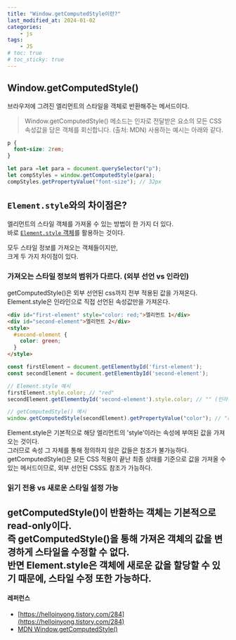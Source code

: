 ```yaml
---
title: "Window.getComputedStyle이란?"
last_modified_at: 2024-01-02
categories:
    - js
tags:
    - JS
# toc: true
# toc_sticky: true
---
```


## Window.getComputedStyle()
브라우저에 그려진 엘리먼트의 스타일을 객체로 반환해주는 메서드이다.
> Window.getComputedStyle() 메소드는 인자로 전달받은 요소의 모든 CSS 속성값을 담은 객체를 회신합니다. (출처: MDN)
사용하는 예시는 아래와 같다.
```css
p {
  font-size: 2rem;
}
```
```javascript
let para =let para = document.querySelector("p");
let compStyles = window.getComputedStyle(para); 
compStyles.getPropertyValue("font-size"); // 32px
```

## `Element.style`와의 차이점은?
엘리먼트의 스타일 객체를 가져올 수 있는 방법이 한 가지 더 있다.  
바로 [`Element.style` 객체](https://developer.mozilla.org/en-US/docs/Web/API/HTMLElement/style)를 활용하는 것이다.  
  
모두 스타일 정보를 가져오는 객체들이지만,  
크게 두 가지 차이점이 있다.
### 가져오는 스타일 정보의 범위가 다르다. (외부 선언 vs 인라인)
getComputedStyle()은 외부 선언된 css까지 전부 적용된 값을 가져온다.  
Element.style은 인라인으로 직접 선언된 속성값만을 가져온다.  
```html
<div id="first-element" style="color: red;">엘리먼트 1</div>
<div id="second-element">엘리먼트 2</div>
<style>
  #second-element {
    color: green;
  }
</style>
```
```javascript
const firstElement = document.getElementbyId('first-element');
const secondElement = document.getElementbyId('second-element');

// Element.style 예시
firstElement.style.color; // "red"
secondElement.getElementbyId('second-element').style.color; // "" (인라인 속성으로 정의되지 않았기 때문에)

// getComputedStyle() 예시
window.getComputedStyle(secondElement).getPropertyValue("color"); // "rgb(0, 128, 0)"
```
Element.style은 기본적으로 해당 엘리먼트의 'style'이라는 속성에 부여된 값을 가져오는 것이다.  
그러므로 속성 그 자체를 통해 정의하지 않은 값들은 참조가 불가능하다.  
getComputedStyle()은 모든 CSS 적용이 끝난 최종 상태를 기준으로 값을 가져올 수 있는 메서드이므로, 외부 선언된 CSS도 참조가 가능하다.
  
### 읽기 전용 vs 새로운 스타일 설정 가능
getComputedStyle()이 반환하는 객체는 기본적으로 read-only이다.  
즉 getComputedStyle()을 통해 가져온 객체의 값을 변경하게 스타일을 수정할 수 없다.  
반면 Element.style은 객체에 새로운 값을 할당할 수 있기 때문에, 스타일 수정 또한 가능하다.  
---
#### 레퍼런스
- [https://helloinyong.tistory.com/284](https://helloinyong.tistory.com/284)
- [MDN Window.getComputedStyle()](https://developer.mozilla.org/ko/docs/Web/API/Window/getComputedStyle)